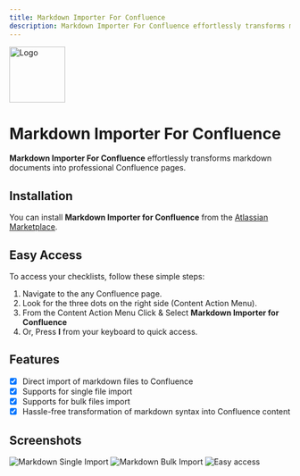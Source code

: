 ```yaml
---
title: Markdown Importer For Confluence
description: Markdown Importer For Confluence effortlessly transforms markdown documents into professional Confluence pages.
---
```


<Image src="https://nizukshya.com/markdown/markdown-importer.svg" alt="Logo" height="100" width="100" />

# Markdown Importer For Confluence
**Markdown Importer For Confluence** effortlessly transforms markdown documents into professional Confluence pages.


## Installation

You can install **Markdown Importer for Confluence** from the [Atlassian Marketplace](https://marketplace.atlassian.com/apps/1231894/markdown-importer-for-confluence?hosting=cloud&tab=overview).

## Easy Access
To access your checklists, follow these simple steps:
1. Navigate to the any Confluence page.
2. Look for the three dots on the right side (Content Action Menu).
3. From the Content Action Menu Click & Select **Markdown Importer for Confluence**
3. Or, Press **I** from your keyboard to quick access.

## Features
- [X] Direct import of markdown files to Confluence
- [X] Supports for single file import
- [X] Supports for bulk files import
- [X] Hassle-free transformation of markdown syntax into Confluence content

## Screenshots

<Image src="https://nizukshya.com/markdown/single.jpeg" alt="Markdown Single Import" caption="Single Import" />
<Image src="https://nizukshya.com/markdown/bulk.jpeg" alt="Markdown Bulk Import" caption="Bulk Import" />
<Image src="https://nizukshya.com/markdown/access.jpeg" alt="Easy access" caption="Easy Access From Content Action Menu" />
